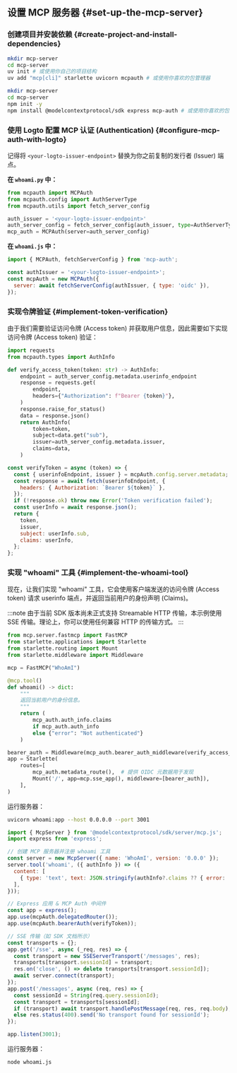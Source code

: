 
## 设置 MCP 服务器 \{#set-up-the-mcp-server}

### 创建项目并安装依赖 \{#create-project-and-install-dependencies}

<Tabs groupId="sdk">
<TabItem value="python" label="Python">

```bash
mkdir mcp-server
cd mcp-server
uv init # 或使用你自己的项目结构
uv add "mcp[cli]" starlette uvicorn mcpauth # 或使用你喜欢的包管理器
```

</TabItem>
<TabItem value="node" label="Node.js">

```bash
mkdir mcp-server
cd mcp-server
npm init -y
npm install @modelcontextprotocol/sdk express mcp-auth # 或使用你喜欢的包管理器
```

</TabItem>
</Tabs>

### 使用 Logto 配置 MCP 认证 (Authentication) \{#configure-mcp-auth-with-logto}

记得将 `<your-logto-issuer-endpoint>` 替换为你之前复制的发行者 (Issuer) 端点。

<Tabs groupId="sdk">
<TabItem value="python" label="Python">

**在 `whoami.py` 中：**

```python
from mcpauth import MCPAuth
from mcpauth.config import AuthServerType
from mcpauth.utils import fetch_server_config

auth_issuer = '<your-logto-issuer-endpoint>'
auth_server_config = fetch_server_config(auth_issuer, type=AuthServerType.OIDC)
mcp_auth = MCPAuth(server=auth_server_config)
```

</TabItem>
<TabItem value="node" label="Node.js">

**在 `whoami.js` 中：**

```js
import { MCPAuth, fetchServerConfig } from 'mcp-auth';

const authIssuer = '<your-logto-issuer-endpoint>';
const mcpAuth = new MCPAuth({
  server: await fetchServerConfig(authIssuer, { type: 'oidc' }),
});
```

</TabItem>
</Tabs>

### 实现令牌验证 \{#implement-token-verification}

由于我们需要验证访问令牌 (Access token) 并获取用户信息，因此需要如下实现访问令牌 (Access token) 验证：

<Tabs groupId="sdk">
<TabItem value="python" label="Python">

```python
import requests
from mcpauth.types import AuthInfo

def verify_access_token(token: str) -> AuthInfo:
    endpoint = auth_server_config.metadata.userinfo_endpoint
    response = requests.get(
        endpoint,
        headers={"Authorization": f"Bearer {token}"},
    )
    response.raise_for_status()
    data = response.json()
    return AuthInfo(
        token=token,
        subject=data.get("sub"),
        issuer=auth_server_config.metadata.issuer,
        claims=data,
    )
```

</TabItem>
<TabItem value="node" label="Node.js">

```js
const verifyToken = async (token) => {
  const { userinfoEndpoint, issuer } = mcpAuth.config.server.metadata;
  const response = await fetch(userinfoEndpoint, {
    headers: { Authorization: `Bearer ${token}` },
  });
  if (!response.ok) throw new Error('Token verification failed');
  const userInfo = await response.json();
  return {
    token,
    issuer,
    subject: userInfo.sub,
    claims: userInfo,
  };
};
```

</TabItem>
</Tabs>

### 实现 "whoami" 工具 \{#implement-the-whoami-tool}

现在，让我们实现 "whoami" 工具，它会使用客户端发送的访问令牌 (Access token) 请求 userinfo 端点，并返回当前用户的身份声明 (Claims)。

:::note
由于当前 SDK 版本尚未正式支持 Streamable HTTP 传输，本示例使用 SSE 传输。理论上，你可以使用任何兼容 HTTP 的传输方式。
:::

<Tabs groupId="sdk">
<TabItem value="python" label="Python">

```python
from mcp.server.fastmcp import FastMCP
from starlette.applications import Starlette
from starlette.routing import Mount
from starlette.middleware import Middleware

mcp = FastMCP("WhoAmI")

@mcp.tool()
def whoami() -> dict:
    """
    返回当前用户的身份信息。
    """
    return (
        mcp_auth.auth_info.claims
        if mcp_auth.auth_info
        else {"error": "Not authenticated"}
    )

bearer_auth = Middleware(mcp_auth.bearer_auth_middleware(verify_access_token))
app = Starlette(
    routes=[
        mcp_auth.metadata_route(),  # 提供 OIDC 元数据用于发现
        Mount('/', app=mcp.sse_app(), middleware=[bearer_auth]),
    ],
)
```

运行服务器：

```bash
uvicorn whoami:app --host 0.0.0.0 --port 3001
```

</TabItem>
<TabItem value="node" label="Node.js">

```js
import { McpServer } from '@modelcontextprotocol/sdk/server/mcp.js';
import express from 'express';

// 创建 MCP 服务器并注册 whoami 工具
const server = new McpServer({ name: 'WhoAmI', version: '0.0.0' });
server.tool('whoami', ({ authInfo }) => ({
  content: [
    { type: 'text', text: JSON.stringify(authInfo?.claims ?? { error: 'Not authenticated' }) },
  ],
}));

// Express 应用 & MCP Auth 中间件
const app = express();
app.use(mcpAuth.delegatedRouter());
app.use(mcpAuth.bearerAuth(verifyToken));

// SSE 传输（如 SDK 文档所示）
const transports = {};
app.get('/sse', async (_req, res) => {
  const transport = new SSEServerTransport('/messages', res);
  transports[transport.sessionId] = transport;
  res.on('close', () => delete transports[transport.sessionId]);
  await server.connect(transport);
});
app.post('/messages', async (req, res) => {
  const sessionId = String(req.query.sessionId);
  const transport = transports[sessionId];
  if (transport) await transport.handlePostMessage(req, res, req.body);
  else res.status(400).send('No transport found for sessionId');
});

app.listen(3001);
```

运行服务器：

```bash
node whoami.js
```

</TabItem>
</Tabs>
